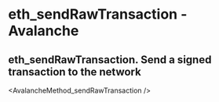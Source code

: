 # eth_sendRawTransaction  - Avalanche

## eth_sendRawTransaction. Send a signed transaction to the network


<AvalancheMethod_sendRawTransaction />
